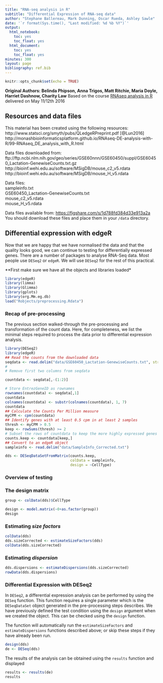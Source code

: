 ```yaml
---
title: "RNA-seq analysis in R"
subtitle: "Differential Expression of RNA-seq data"
author: "Stephane Ballereau, Mark Dunning, Oscar Rueda, Ashley Sawle"
date: '`r format(Sys.time(), "Last modified: %d %b %Y")`'
output:
  html_notebook:
    toc: yes
    toc_float: yes
  html_document:
    toc: yes
    toc_float: yes
minutes: 300
layout: page
bibliography: ref.bib
---
```


```r
knitr::opts_chunk$set(echo = TRUE)
```

**Original Authors: Belinda Phipson, Anna Trigos, Matt Ritchie, Maria Doyle, Harriet Dashnow, Charity Law**
Based on the course [RNAseq analysis in R](http://combine-australia.github.io/2016-05-11-RNAseq/) delivered on May 11/12th 2016

## Resources and data files

This material has been created using the following resources:  
http://www.statsci.org/smyth/pubs/QLedgeRPreprint.pdf [@Lun2016]  
http://monashbioinformaticsplatform.github.io/RNAseq-DE-analysis-with-R/99-RNAseq_DE_analysis_with_R.html  

Data files downloaded from:  
ftp://ftp.ncbi.nlm.nih.gov/geo/series/GSE60nnn/GSE60450/suppl/GSE60450_Lactation-GenewiseCounts.txt.gz
http://bioinf.wehi.edu.au/software/MSigDB/mouse_c2_v5.rdata
http://bioinf.wehi.edu.au/software/MSigDB/mouse_H_v5.rdata

Data files:  
sampleinfo.txt  
GSE60450_Lactation-GenewiseCounts.txt  
mouse_c2_v5.rdata  
mouse_H_v5.rdata

Data files available from: [https://figshare.com/s/1d788fd384d33e913a2a](https://figshare.com/s/1d788fd384d33e913a2a)
You should download these files and place them in your `/data` directory.

## Differential expression with edgeR

Now that we are happy that we have normalised the data and that the quality looks good, we can continue to testing for differentially expressed genes. There are a number of packages to analyse RNA-Seq data. Most people use `DESeq2` or `edgeR`. We will use `DESeq2` for the rest of this practical.

**First make sure we have all the objects and libraries loaded*

```r
library(edgeR)
library(limma)
library(Glimma)
library(gplots)
library(org.Mm.eg.db)
load("Robjects/preprocessing.Rdata")
```


### Recap of pre-processing

The previous section walked-through the pre-processing and transformation of the count data. Here, for completeness, we list the minimal steps required to process the data prior to differential expression analysis.

```r
library(DESeq2)
library(edgeR)
## Read the counts from the downloaded data
seqdata <- read.delim("data/GSE60450_Lactation-GenewiseCounts.txt", stringsAsFactors = FALSE)
#
# Remove first two columns from seqdata

countdata <- seqdata[,-(1:2)]

# Store EntrezGeneID as rownames
rownames(countdata) <- seqdata[,1]
countdata
colnames(countdata) <- substr(colnames(countdata), 1, 7)
countdata
## Calculate the Counts Per Million measure
myCPM <- cpm(countdata)
## Identify genes with at least 0.5 cpm in at least 2 samples
thresh <- myCPM > 0.5
keep <- rowSums(thresh) >= 2
# Subset the rows of countdata to keep the more highly expressed genes
counts.keep <- countdata[keep,]
## Convert to an edgeR object
sampleinfo <- read.delim("data/SampleInfo_Corrected.txt")

dds <- DESeqDataSetFromMatrix(counts.keep,
                              colData = sampleinfo,
                              design = ~CellType)

```

### Overview of testing

### The design matrix

```r
group <- colData(dds)$CellType

design <- model.matrix(~0+as.factor(group))
design

```

### Estimating *size factors*

```r
colData(dds)
dds.sizeCorrected <- estimateSizeFactors(dds)
colData(dds.sizeCorrected)
```


### Estimating *dispersion*

```r
dds.dispersions <- estimateDispersions(dds.sizeCorrected)
rowData(dds.dispersions)
```


### Differential Expression with DESeq2

In `DESeq2`, a differential expression analysis can be performed by using the `DESeq` function. This function requires a single parameter which is the `DESeqDataSet` object generated in the pre-processing steps describes. We have previously defined the test condition using the `design` argument when we created the object. This can be checked using the `design` function.

The function will automatically run the `estimateSizeFactors` and `estimateDispersions` functions described above; or skip these steps if they have already been run.

```r
design(dds)
de <- DESeq(dds)
```

The results of the analysis can be obtained using the `results` function and displayed

```r
results <- results(de)
results
```

